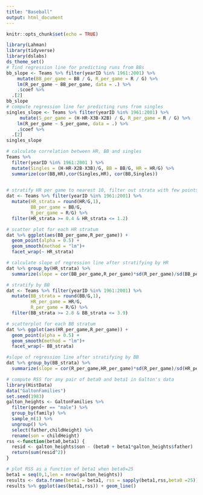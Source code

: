 ```yaml
---
title: "Baseball"
output: html_document
---
```


```r
knitr::opts_chunk$set(echo = TRUE)
```

```r
library(Lahman)
library(tidyverse)
library(dslabs)
ds_theme_set()
# find regression line for predicting runs from BBs
bb_slope <- Teams %>% filter(yearID %in% 1961:2001) %>%
    mutate(BB_per_game = BB / G, R_per_game = R / G) %>%
    lm(R_per_game ~ BB_per_game, data = .) %>% 
    .$coef %>% 
  .[2]
bb_slope
# compute regression line for predicting runs from singles
singles_slope <- Teams %>% filter(yearID %in% 1961:2001) %>%
     mutate(S_per_game = (H-HR-X3B-X2B) / G, R_per_game = R / G) %>%
    lm(R_per_game ~ S_per_game, data = .) %>% 
    .$coef %>% 
  .[2]
singles_slope

# calculate correlation between HR, BB and singles
Teams %>% 
  filter(yearID %in% 1961:2001 ) %>% 
  mutate(Singles = (H-HR-X2B-X3B)/G, BB = BB/G, HR = HR/G) %>%  
  summarize(cor(BB,HR),cor(Singles,HR), cor(BB,Singles))
 
```
```r
# stratify HR per game to nearest 10, filter out strata with few points
dat <- Teams %>% filter(yearID %in% 1961:2001) %>%
  mutate(HR_strata = round(HR/G,1),
         BB_per_game = BB/G,
         R_per_game = R/G) %>%
  filter(HR_strata >= 0.4 & HR_strata <= 1.2)

# scatter plot for each HR stratum
dat %>% ggplot(aes(BB_per_game,R_per_game)) +
  geom_point(alpha = 0.5) +
  geom_smooth(method = "lm")+
  facet_wrap(~ HR_strata)

# calculate slope of regression line after stratifying by HR
dat %>% group_by(HR_strata) %>%
  summarize(slope = cor(BB_per_game,R_per_game)*sd(R_per_game)/sd(BB_per_game))

# stratify by BB
dat <- Teams %>% filter(yearID %in% 1961:2001) %>%
  mutate(BB_strata = round(BB/G,1),
         HR_per_game = HR/G,
         R_per_game = R/G) %>%
  filter(BB_strata >= 2.8 & BB_strata <= 3.9)

# scatterplot for each BB stratum
dat %>% ggplot(aes(HR_per_game,R_per_game)) +
  geom_point(alpha = 0.5) +
  geom_smooth(method = "lm")+
  facet_wrap(~ BB_strata)

#slope of regression line after stratifying by BB
dat %>% group_by(BB_strata) %>%
  summarize(slope = cor(R_per_game,HR_per_game)*sd(R_per_game)/sd(HR_per_game))
```
```r
# compute RSS for any pair of beta0 and beta1 in Galton's data
library(HistData)
data("GaltonFamilies")
set.seed(1983)
galton_heights <- GaltonFamilies %>%
  filter(gender == "male") %>%
  group_by(family) %>%
  sample_n(1) %>%
  ungroup() %>%
  select(father,childHeight) %>%
  rename(son = childHeight) 
rss <-function(beta0,beta1) {
  resid <- galton_heights$son - (beta0 + beta1*galton_heights$father)
  return(sum(resid^2))
}

# plot RSS as a function of beta1 when beta0=25
beta1 = seq(0,1,len = nrow(galton_heights))
results <- data.frame(beta1 = beta1, rss = sapply(beta1,rss,beta0 =25))
results %>% ggplot(aes(beta1,rss)) + geom_line() 

```



